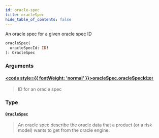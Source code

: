 ```yaml
---
id: oracle-spec
title: oracleSpec
hide_table_of_contents: false
---
```








An oracle spec for a given oracle spec ID

```graphql
oracleSpec(
  oracleSpecId: ID!
): OracleSpec
```


### Arguments

#### [<code style={{ fontWeight: 'normal' }}>oracleSpec.<b>oracleSpecId</b></code>](#)<Bullet />[`ID!`](/testnet/api/graphql/scalars/id) <Badge class="secondary" text="non-null"/> <Badge class="secondary" text="scalar"/>
> ID for an oracle spec
> 

### Type

#### [`OracleSpec`](/testnet/api/graphql/objects/oracle-spec) <Badge class="secondary" text="object"/>
> An oracle spec describe the oracle data that a product (or a risk model)
wants to get from the oracle engine.
> 





